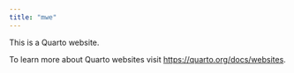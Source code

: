 ```yaml
---
title: "mwe"
---
```


This is a Quarto website.

To learn more about Quarto websites visit <https://quarto.org/docs/websites>.
